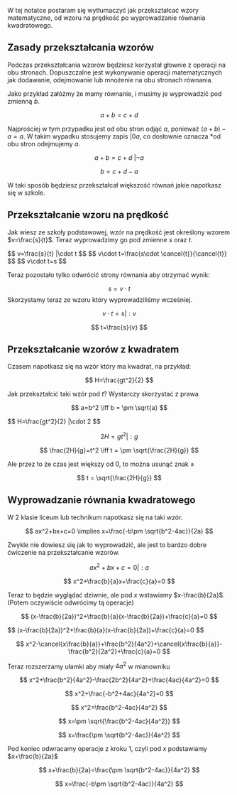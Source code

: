 
W tej notatce postaram się wytłumaczyć jak przekształcać wzory matematyczne, od wzoru na prędkość po wyprowadzanie równania kwadratowego.

## Zasady przekształcania wzorów

Podczas przekształcania wzorów będziesz korzystał głownie z operacji na obu stronach. Dopuszczalne jest wykonywanie operacji matematycznych jak dodawanie, odejmowanie lub mnożenie na obu stronach równania.

Jako przykład załóżmy że mamy równanie, i musimy je wyprowadzić pod zmienną $b$.

$$
a+b=c+d
$$

Najprościej w tym przypadku jest od obu stron odjąć $a$, ponieważ $(a+b)-a=a$. W takim wypadku stosujemy zapis $|0a$, co dosłownie oznacza *od obu stron odejmujemy $a$. 

$$
a+b=c+d ~|-a
$$

$$
b=c+d-a
$$

W taki sposób będziesz przekształcał większość równań jakie napotkasz się w szkole.

## Przekształcanie wzoru na prędkość

Jak wiesz ze szkoły podstawowej, wzór na prędkość jest określony wzorem $v=\frac{s}{t}$. Teraz wyprowadzimy go pod zmienne $s$ oraz $t$.

<Accordion title="Wyprowadzanie pod drogę">
$$
v=\frac{s}{t} |\cdot t
$$
$$
v\cdot t=\frac{s\cdot \cancel{t}}{\cancel{t}}
$$
$$
v\cdot t=s
$$

Teraz pozostało tylko odwrócić strony równania aby otrzymać wynik:

$$s=v\cdot t$$
</Accordion>
<Accordion title="Wyprowadzanie pod czas">
Skorzystamy teraz ze wzoru który wyprowadziliśmy wcześniej.

$$
v\cdot t=s |:v
$$

$$
t=\frac{s}{v}
$$
</Accordion>

## Przekształcanie wzorów z kwadratem

Czasem napotkasz się na wzór który ma kwadrat, na przykład:

$$
H=\frac{gt^2}{2}
$$

Jak przekształcić taki wzór pod $t$? Wystarczy skorzystać z prawa

$$
a=b^2 \iff b = \pm \sqrt{a}
$$

<Accordion title="Wyprowadzanie pod czas">
$$
H=\frac{gt^2}{2} |\cdot 2
$$

$$
2H=gt^2 |:g
$$

$$
\frac{2H}{g}=t^2 \iff t = \pm \sqrt{\frac{2H}{g}}
$$

Ale przez to że czas jest większy od $0$, to można usunąć znak $\pm$

$$
t = \sqrt{\frac{2H}{g}}
$$
</Accordion>

## Wyprowadzanie równania kwadratowego

W 2 klasie liceum lub technikum napotkasz się na taki wzór.

$$
ax^2+bx+c=0 \implies x=\frac{-b\pm \sqrt{b^2-4ac}}{2a}
$$

Zwykle nie dowiesz się jak to wyprowadzić, ale jest to bardzo dobre ćwiczenie na przekształcanie wzorów.

<Accordion title="Krok 1. Przesuwanie wykresu">

$$
ax^2+bx+c=0 |:a
$$

$$
x^2+\frac{b}{a}x+\frac{c}{a}=0
$$

Teraz to będzie wyglądać dziwnie, ale pod $x$ wstawiamy $x-\frac{b}{2a}$. (Potem oczywiście odwrócimy tą operacje)

$$
(x-\frac{b}{2a})^2+\frac{b}{a}(x-\frac{b}{2a})+\frac{c}{a}=0
$$
</Accordion>

<Accordion title="Krok 2. Upraszczanie równania">
$$
(x-\frac{b}{2a})^2+\frac{b}{a}(x-\frac{b}{2a})+\frac{c}{a}=0
$$

$$
x^2-\cancel{x\frac{b}{a}}+\frac{b^2}{4a^2}+\cancel{x\frac{b}{a}}-\frac{b^2}{2a^2}+\frac{c}{a}=0
$$

Teraz rozszerzamy ułamki aby miały $4a^2$ w mianowniku

$$
x^2+\frac{b^2}{4a^2}-\frac{2b^2}{4a^2}+\frac{4ac}{4a^2}=0
$$

$$
x^2+\frac{-b^2+4ac}{4a^2}=0
$$

$$
x^2=\frac{b^2-4ac}{4a^2}
$$

$$
x=\pm \sqrt{\frac{b^2-4ac}{4a^2}}
$$

$$
x=\frac{\pm \sqrt{b^2-4ac}}{4a^2}
$$
</Accordion>

<Accordion title="Krok 3. Przesuwanie wykresu spowrotem">

Pod koniec odwracamy operacje z kroku 1, czyli pod $x$ podstawiamy $x+\frac{b}{2a}$

$$
x+\frac{b}{2a}=\frac{\pm \sqrt{b^2-4ac}}{4a^2}
$$

$$
x=\frac{-b\pm \sqrt{b^2-4ac}}{4a^2}
$$
</Accordion>